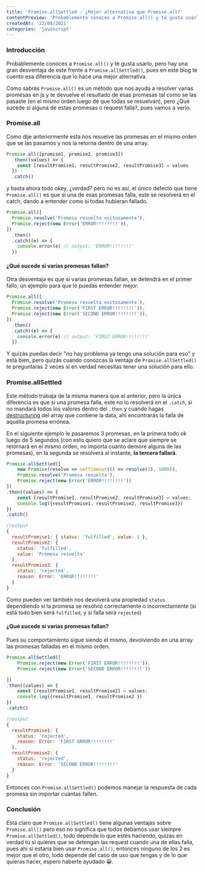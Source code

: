 ```yaml
---
title: 'Promise.allSettled - ¿Mejor alternativa que Promise.all?'
contentPreview: 'Probablemente conoces a Promise.all() y té gusta usarlo, pero hay una gran desventaja de este frente a Promise.allSettled(), pues en este blog te cuento esa diferencia que hace a Promise.allSettled() una mejor alternativa.'
createdAt: '22/08/2021'
categories: 'javascript'
---
```


### Introducción

Probablemente conoces a `Promise.all()` y té gusta usarlo, pero hay una gran desventaja de este frente a `Promise.allSettled()`, pues en este blog te cuento esa diferencia que lo hace una mejor alternativa.

Como sabrás `Promise.all()` es un método que nos ayuda a resolver varias promesas en js y te devuelve el resultado de esas promesas tal como se las pasaste (en el mismo orden luego de que todas se resuelvan), pero ¿Qué sucede si alguna de estas promesas o request falla?, pues vamos a verlo.

### Promise.all

Como dije anteriormente esta nos resuelve las promesas en el mismo orden que se las pasamos y nos la retorna dentro de una array.

```javascript
Promise.all([promise1, promise2, promise3])
  .then((values) => {
    const [resultPromise1, resultPromise2, resultPromise3] = values
  })
  .catch()
```

y hasta ahora todo okey, ¿verdad? pero no es así, el único defecto que tiene `Promise.all()` es que si una de esas promesas falla, este se resolverá en el catch, dando a entender como si todas hubieran fallado.

```javascript language=javascript
Promise.all([
  Promise.resolve('Promesa resuelta exitosamente'),
  Promise.reject(new Error('ERROR!!!!!!!!')),
])
  .then()
  .catch((e) => {
    console.error(e) // output: 'ERROR!!!!!!!!'
  })
```

#### ¿Qué sucede si varias promesas fallan?

Otra desventaja es que si varias promesas fallan, se detendrá en el primer fallo, un ejemplo para que lo puedas entender mejor.

```javascript language=javascript
Promise.all([
  Promise.resolve('Promesa resuelta exitosamente'),
  Promise.reject(new Error('FIRST ERROR!!!!!!!!')),
  Promise.reject(new Error('SECOND ERROR!!!!!!!!')),
])
  .then()
  .catch((e) => {
    console.error(e) // output: 'FIRST ERROR!!!!!!!!'
  })
```

Y quizás puedas decir "no hay problema ya tengo una solución para eso" y está bien, pero quizás cuando
conozcas la ventaja de `Promise.allSettled()` te preguntaras 2 veces si en verdad necesitas tener una solución para ello.

### Promise.allSettled

Este método trabaja de la misma manera que el anterior, pero la única diferencia es que si una promesa falla,
este no lo resolverá en el `.catch`, si no mandará todos los valores dentro del `.then` y cuando hagas
[destructuring](https://developer.mozilla.org/es/docs/Web/JavaScript/Reference/Operators/Destructuring_assignment) del
array que contiene la data, ahí encontrarás la falla de aquella promesa errónea.

En el siguiente ejemplo le pasaremos 3 promesas, en la primera todo ok luego de 5 segundos
(con esto quiero que se aclare que siempre se retornará en el mismo orden, no importa cuanto demoré alguna de las promesas),
en la segunda se resolverá al instante, **la tercera fallará**.

```javascript language=javascript
Promise.allSettled([
	new Promise(resolve => setTimeout(() => resolve(1), 5000)),
	Promise.resolve('Promesa resuelta'),
	Promise.reject(new Error('ERROR!!!!!!!!'))
])
.then((values) => {
	const [resultPromise1, resultPromise2, resultPromise3] = values;
	console.log({resultPromise1, resultPromise2, resultPromise3})
})
.catch()

//output
{
  resultPromise1: { status: 'fulfilled', value: 1 },
  resultPromise2: {
    status: 'fulfilled',
    value: 'Promesa resuelta'
  },
  resultPromise3: {
    status: 'rejected',
    reason: Error: 'ERROR!!!!!!!!'
  }
}
```

Como pueden ver también nos devolverá una propiedad `status` dependiendo si la promesa se resolvió correctamente
o incorrectamente (si está todo bien será `fulfilled`, y si falla será `rejected`)

#### ¿Qué sucede si varias promesas fallan?

Pues su comportamiento sigue siendo el mismo, devolviendo en una array las promesas falladas en el mismo orden.

```javascript language=javascript
Promise.allSettled([
	Promise.reject(new Error('FIRST ERROR!!!!!!!!')),
	Promise.reject(new Error('SECOND ERROR!!!!!!!!'))

])
.then((values) => {
	const [resultPromise1, resultPromise2] = values;
	console.log({resultPromise1, resultPromise2 })
})
.catch()

//output
{
  resultPromise1: {
    status: 'rejected',
    reason: Error: 'FIRST ERROR!!!!!!!!'
  },
  resultPromise2: {
    status: 'rejected',
    reason: Error: 'SECOND ERROR!!!!!!!!'
  }
}
```

Entonces con `Promise.allSettled()` podemos manejar la respuesta de cada promesa sin importar cuantas fallen.

### Conclusión

Está claro que `Promise.allSettled()` tiene algunas ventajas sobre `Promise.all()` pero eso no significa que
todos debamos usar siempre `Promise.allSettled()`, todo depende lo que estés haciendo, quizás en verdad tú si
quieres que se detengan las request cuando una de ellas falla, pues ahí si estaría bien usar `Promise.all()`,
entonces ninguno de los 2 es mejor que el otro, todo depende del caso de uso que tengas y de lo que quieras hacer,
espero haberte ayudado 😀.
